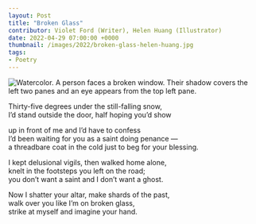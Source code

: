 ---
layout: Post
title: "Broken Glass"
contributor: Violet Ford (Writer), Helen Huang (Illustrator)
date: 2022-04-29 07:00:00 +0000
thumbnail: /images/2022/broken-glass-helen-huang.jpg
tags: 
- Poetry
---
<img src="/images/2022/broken-glass-helen-huang.jpg"
    alt="Watercolor. A person faces a broken window. Their shadow covers the left two panes and an eye appears from the top left pane."
    class="w450" />

Thirty-five degrees under the still-falling snow,<br />
I’d stand outside the door, half hoping you’d show

up in front of me and I’d have to confess<br />
I’d been waiting for you as a saint doing penance &mdash;<br />
a threadbare coat in the cold just to beg for your blessing.

I kept delusional vigils, then walked home alone,<br />
knelt in the footsteps you left on the road;<br />
you don’t want a saint and I don’t want a ghost.

Now I shatter your altar, make shards of the past,<br />
walk over you like I’m on broken glass,<br />
strike at myself and imagine your hand.
